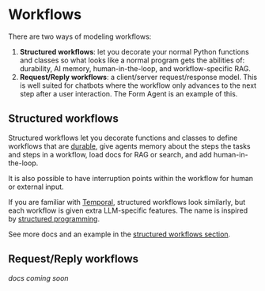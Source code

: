 # Workflows

There are two ways of modeling workflows:

1. **Structured workflows**: let you decorate your normal Python functions and
   classes so what looks like a normal program gets the abilities of:
   durability, AI memory, human-in-the-loop, and workflow-specific RAG.
2. **Request/Reply workflows**: a client/server request/response model. This is
   well suited for chatbots where the workflow only advances to the next step
   after a user interaction. The Form Agent is an example of this.

## Structured workflows

Structured workflows let you decorate functions and classes to define workflows
that are [durable][durable], give agents memory about the steps the tasks and
steps in a workflow, load docs for RAG or search, and add human-in-the-loop.

It is also possible to have interruption points within the workflow for human or
external input.

If you are familiar with [Temporal](https://temporal.io/), structured workflows
look similarly, but each workflow is given extra LLM-specific features.  The
name is inspired by [structured programming][structured-programming].

See more docs and an example in the
[structured workflows section](/workflows-and-durability/structured-workflows).


## Request/Reply workflows

_docs coming soon_

[durable]: /workflows-and-durability
[structured-programming]: https://en.wikipedia.org/wiki/Structured_programming
